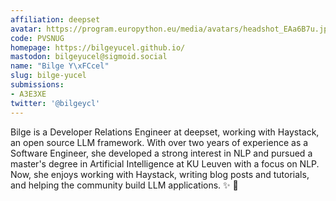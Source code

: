 ```yaml
---
affiliation: deepset
avatar: https://program.europython.eu/media/avatars/headshot_EAa6B7u.jpg
code: PVSNUG
homepage: https://bilgeyucel.github.io/
mastodon: bilgeyucel@sigmoid.social
name: "Bilge Y\xFCcel"
slug: bilge-yucel
submissions:
- A3E3XE
twitter: '@bilgeycl'
---
```


Bilge is a Developer Relations Engineer at deepset, working with Haystack, an open source LLM framework. With over two years of experience as a Software Engineer, she developed a strong interest in NLP and pursued a master's degree in Artificial Intelligence at KU Leuven with a focus on NLP. Now, she enjoys working with Haystack, writing blog posts and tutorials, and helping the community build LLM applications.  ✨ 🥑
